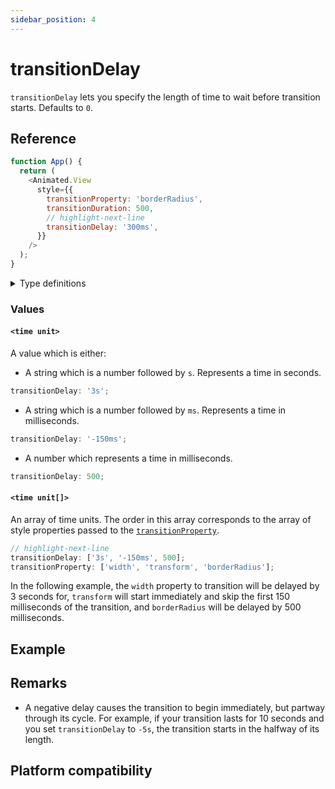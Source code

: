 ```yaml
---
sidebar_position: 4
---
```


# transitionDelay

`transitionDelay` lets you specify the length of time to wait before transition starts. Defaults to `0`.


<InteractiveExample
  src={TransitionDelayBasicSrc}
  component={TransitionDelayBasic}
/>

## Reference

```javascript
function App() {
  return (
    <Animated.View
      style={{
        transitionProperty: 'borderRadius',
        transitionDuration: 500,
        // highlight-next-line
        transitionDelay: '300ms',
      }}
    />
  );
}
```

<details>
<summary>Type definitions</summary>

```typescript
type TimeUnit = `${number}s` | `${number}ms` | number;

type CSSTransitionDelay = TimeUnit | TimeUnit[];
```

</details>

### Values

#### `<time unit>`

A value which is either:

- A string which is a number followed by `s`. Represents a time in seconds.

<Indent>

```typescript
transitionDelay: '3s';
```

</Indent>

- A string which is a number followed by `ms`. Represents a time in milliseconds.

<Indent>

```typescript
transitionDelay: '-150ms';
```

</Indent>

- A number which represents a time in milliseconds.

<Indent>

```typescript
transitionDelay: 500;
```

</Indent>

#### `<time unit[]>`

An array of time units. The order in this array corresponds to the array of style properties passed to the [`transitionProperty`](/docs/next/css-transitions/transition-property#style-property-1).

```typescript
// highlight-next-line
transitionDelay: ['3s', '-150ms', 500];
transitionProperty: ['width', 'transform', 'borderRadius'];
```

In the following example, the `width` property to transition will be delayed by 3 seconds for, `transform` will start immediately and skip the first 150 milliseconds of the transition, and `borderRadius` will be delayed by 500 milliseconds.

## Example


<InteractiveExample src={TransitionDelaySrc} component={TransitionDelay} />

## Remarks

- A negative delay causes the transition to begin immediately, but partway through its cycle. For example, if your transition lasts for 10 seconds and you set `transitionDelay` to `-5s`, the transition starts in the halfway of its length.

## Platform compatibility

<PlatformCompatibility android ios web />

